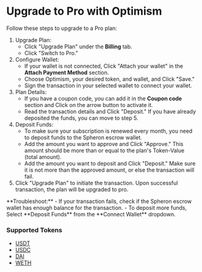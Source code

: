 
# Upgrade to Pro with Optimism

Follow these steps to upgrade to a Pro plan:

1. Upgrade Plan:
   - Click "Upgrade Plan" under the **Billing** tab.
   - Click "Switch to Pro."
2. Configure Wallet:
   - If your wallet is not connected, Click "Attach your wallet" in the **Attach Payment Method** section.
   - Choose Optimism, your desired token, and wallet, and Click "Save."
   - Sign the transaction in your selected wallet to connect your wallet.
3. Plan Details:
   - If you have a coupon code, you can add it in the **Coupon code** section and Click on the arrow button to activate it.
   - Read the transaction details and Click "Deposit." If you have already deposited the funds, you can move to step 5.
4. Deposit Funds:
   - To make sure your subscription is renewed every month, you need to deposit funds to the Spheron escrow wallet.
   - Add the amount you want to approve and Click "Approve." This amount should be more than or equal to the plan's Token-Value (total amount).
   - Add the amount you want to deposit and Click "Deposit." Make sure it is not more than the approved amount, or else the transaction will fail.
5. Click "Upgrade Plan" to initiate the transaction. Upon successful transaction, the plan will be upgraded to pro.

<Callout>
  **Troubleshoot:** 
  - If your transaction fails, check if the Spheron escrow wallet has enough balance for the transaction. 
  - To deposit more funds, Select **Deposit Funds** from the **Connect Wallet** dropdown.
</Callout>

### Supported Tokens

- [USDT](https://optimistic.etherscan.io/token/0x94b008aa00579c1307b0ef2c499ad98a8ce58e58)
- [USDC](https://optimistic.etherscan.io/token/0x7f5c764cbc14f9669b88837ca1490cca17c31607)
- [DAI](https://optimistic.etherscan.io/token/0xda10009cbd5d07dd0cecc66161fc93d7c9000da1)
- [WETH](https://optimistic.etherscan.io/token/0x4200000000000000000000000000000000000006)

<Navigation name="Upgrade to Pro with Optimism" />
